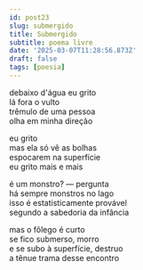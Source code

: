 ```yaml
---
id: post23
slug: submergido
title: Submergido
subtitle: poema livre
date: '2025-03-07T11:28:56.873Z'
draft: false
tags: [poesia]
---
```

debaixo d'água eu grito  
lá fora o vulto  
trêmulo de uma pessoa  
olha em minha direção  

eu grito  
mas ela só vê as bolhas  
espocarem na superfície  
eu grito mais e mais  

é um monstro? — pergunta  
há sempre monstros no lago  
isso é estatisticamente provável  
segundo a sabedoria da infância

mas o fôlego é curto  
se fico submerso, morro  
e se subo à superfície, destruo  
a tênue trama desse encontro

